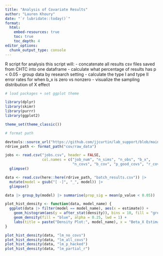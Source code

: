 ```yaml
---
title: "Analysis of Covariate Results"
author: "Lauren Khoury"
date: "`r lubridate::today()`"
format: 
  html: 
    embed-resources: true
    toc: true 
    toc_depth: 4
editor_options: 
  chunk_output_type: console
---
```


R script for analysis
this script will:
  - concatenate all results csv files saved from CHTC into one dataframe
  - calculate what percentage of results has p < 0.05
  - group data by research setting
  - calculate the type I and type II error rates for when b_x is zero vs nonzero
  - visualize the sampling distribution of X effect

```r

# load packages + set ggplot theme

library(dplyr)
library(skimr)
library(purrr)
library(ggplot2)

theme_set(theme_classic())

# format path 

devtools::source_url("https://github.com/jjcurtin/lab_support/blob/main/format_path.R?raw=true")
rdrive_path <- format_path("cov/raw_data")

```

```r

jobs <- read.csv("jobs.csv", header = FALSE,
                 col.names = c("job_num", "n_sims", "n_obs", "b_x", 
                               "n_covs", "b_cov", "p_good_covs", "r_cov")) |> 
  glimpse()

data <- read.csv(here::here(rdrive_path, "batch_results.csv")) |> 
  mutate(model = gsub("[ -]", "_", model)) |> 
  glimpse()

```

```r

data |> group_by(model) |> summarise(prop_sig = mean(p_value < 0.05))

```

```r

plot_hist_density <- function(data, model_name) {
  ggplot(data |> filter(model == model_name), aes(x = estimate)) +
    geom_histogram(aes(y = after_stat(density)), bins = 10, fill = "grey", color = "black") +
    geom_density(fill = "blue", alpha = 0.25, lwd = 1) + 
    labs(title = paste("Density Plot:", model_name), x = "Beta_X Estimate", y = "Density")
}

```

```r

plot_hist_density(data, "lm_no_covs")
plot_hist_density(data, "lm_all_covs")
plot_hist_density(data, "lm_p_hacked")
plot_hist_density(data, "lm_partial_r")

```
